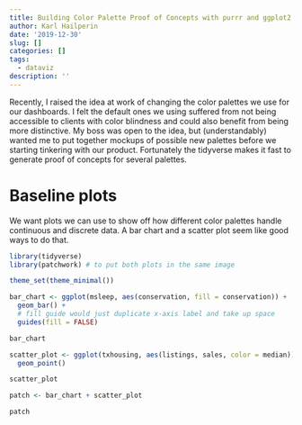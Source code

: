 ```yaml
---
title: Building Color Palette Proof of Concepts with purrr and ggplot2
author: Karl Hailperin
date: '2019-12-30'
slug: []
categories: []
tags:
  - dataviz
description: ''
---
```

Recently, I raised the idea at work of changing the color palettes we use for 
our dashboards. I felt the default ones we using suffered from not being 
accessible to clients with color blindness and could also benefit from being more
distinctive. My boss was open to the idea, but (understandably) wanted me to put 
together mockups of possible new palettes before we starting tinkering with our
product. Fortunately the tidyverse makes it fast to generate proof of concepts 
for several palettes.

# Baseline plots
We want plots we can use to show off how different color palettes handle 
continuous and discrete data. A bar chart and a scatter plot seem like 
good ways to do that.

```r
library(tidyverse)
library(patchwork) # to put both plots in the same image

theme_set(theme_minimal())
```

```r
bar_chart <- ggplot(msleep, aes(conservation, fill = conservation)) + 
  geom_bar() + 
  # fill guide would just duplicate x-axis label and take up space
  guides(fill = FALSE)

bar_chart
```

```r
scatter_plot <- ggplot(txhousing, aes(listings, sales, color = median)) +
  geom_point()

scatter_plot
```

```r
patch <- bar_chart + scatter_plot

patch
```

